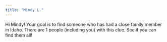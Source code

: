 ```yaml
---
title: "Mindy L."
---
```


Hi Mindy! Your goal is to find someone who has had a close family member in Idaho. There are 1 people (including you) with this clue. See if you can find them all!
